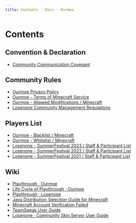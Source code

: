 ```yaml
---
title: Contents · Docs · Ourmoe
---
```


# Contents

## Convention & Declaration

- [Community Communication Covenant](treaty/community_communication_covenant)

## Community Rules

- [Ourmoe Privacy Policy](rules/privacy_policy)
- [Ourmoe - Terms of Minecraft Service](rules/terms_of_minecraft_service)
- [Ourmoe - Allowed Modifications / Minecraft](rules/allowed_modifications)
- [Losenone Community Management Regulations](rules/losenone_community_management_regulations)

## Players List

- [Ourmoe - Blacklist / Minecraft](list/blacklist_minecraft)
- [Ourmoe - Whitelist / Minecraft](list/whitelist_minecraft)
- [Losenone - SummerFestival 2023 / Staff & Participant List](list/losenone_summerfestival_2023_staff_and_participant_list)
- [Losenone - SummerFestival 2022 / Staff & Participant List](list/losenone_summerfestival_2022_staff_and_participant_list)
- [Losenone - SummerFestival 2021 / Staff & Participant List](list/losenone_summerfestival_2021_staff_and_participant_list)

## Wiki

- [Playthrough · Ourmoe](wiki/previous_playthrough)
- [Life Cycle of Playthrough · Ourmoe](wiki/lifecycle_of_playthrough)
- [Playthrough · Losenone](wiki/losenone_previous_playthrough)
- [Java Distribution Selection Guide for Minecraft](wiki/java_distribution_selection_guide_for_minecraft)
- [Minecraft Account Verification Failed](wiki/minecraft_account_verification_failed)
- [TeamSpeak User Guide](wiki/teamspeak_user_guide)
- [Losenone · Community Skin Server User Guide](wiki/losenone_skin_user_guide)